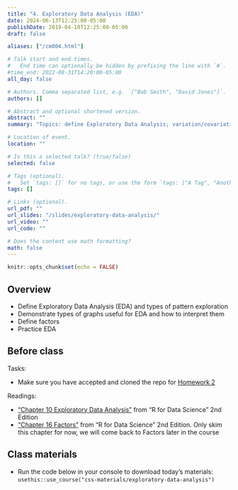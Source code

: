 ```yaml
---
title: "4. Exploratory Data Analysis (EDA)"
date: 2024-06-13T12:25:00-05:00
publishDate: 2019-04-10T12:25:00-05:00
draft: false

aliases: ["/cm004.html"]

# Talk start and end times.
#   End time can optionally be hidden by prefixing the line with `#`.
#time_end: 2022-08-31T14:20:00-05:00
all_day: false

# Authors. Comma separated list, e.g. `["Bob Smith", "David Jones"]`.
authors: []

# Abstract and optional shortened version.
abstract: ""
summary: "Topics: define Exploratory Data Analysis; variation/covariation with EDA; intro to factors."

# Location of event.
location: ""

# Is this a selected talk? (true/false)
selected: false

# Tags (optional).
#   Set `tags: []` for no tags, or use the form `tags: ["A Tag", "Another Tag"]` for one or more tags.
tags: []

# Links (optional).
url_pdf: ""
url_slides: "/slides/exploratory-data-analysis/"
url_video: ""
url_code: ""

# Does the content use math formatting?
math: false
---
```


```r
knitr::opts_chunk$set(echo = FALSE)
```

## Overview

* Define Exploratory Data Analysis (EDA) and types of pattern exploration
* Demonstrate types of graphs useful for EDA and how to interpret them
* Define factors
* Practice EDA


## Before class

Tasks:

* Make sure you have accepted and cloned the repo for [Homework 2](https://computing-soc-sci.netlify.app/homework/explore-data/)

Readings:

* ["Chapter 10 Exploratory Data Analysis"](https://r4ds.hadley.nz/eda) from "R for Data Science" 2nd Edition
* ["Chapter 16 Factors"](https://r4ds.hadley.nz/factors) from "R for Data Science" 2nd Edition. Only skim this chapter for now, we will come back to Factors later in the course  


## Class materials

* Run the code below in your console to download today’s materials: `usethis::use_course("css-materials/exploratory-data-analysis")`


<!--
* [Exploratory data analysis](/notes/exploratory-data-analysis/)
* [Practice exploring college education data](/notes/exploratory-data-analysis-practice/)

## Additional resources

* Antony Unwin [Graphical Data Analysis with R](https://catalog.lib.uchicago.edu/vufind/Record/11609643#). It covers a range of graphical methods for data exploration and analysis; draws on packages beyond `ggplot2` for statistical graphics.
* Cheat Sheet [Data visualization with ggplot2](https://raw.githubusercontent.com/rstudio/cheatsheets/main/data-visualization.pdf)

* From the lecture on data wrangling, on factors: [Practice transforming and visualizing factors](/notes/factors-exercise/)
-->